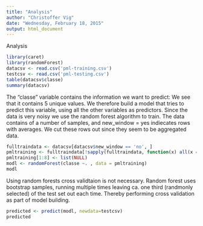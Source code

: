 ```yaml
---
title: "Analysis"
author: "Christoffer Vig"
date: "Wednesday, February 18, 2015"
output: html_document
---
```

Analysis



```r
library(caret)
library(randomForest)
datacsv <- read.csv('pml-training.csv')
testcsv <- read.csv('pml-testing.csv')
table(datacsv$classe)
summary(datacsv)

```


The "classe" variable contains the information we want to predict: We see that it contains 5 unique values.
We therefore build a model that tries to predict this variable, using all the other variables as predictors. Since the data is very noisy we use the random forest algorithm to train. The data contains of a number of samples, and new_window = yes indiecates rows with averages. We cut these rows out since they seem to be aggregated data.


```r

fulltraindata <- datacsv[datacsv$new_window == 'no', ]
pmltraining <- fulltraindata[!sapply(fulltraindata, function(x) all(x == ""|| is.na(x)))]
pmltraining[1:8] <- list(NULL)
modl <- randomForest(classe ~. , data = pmltraining)
modl


```

Using random forests cross validtaion is not necessary. Random forest uses bootstrap samples, running multiple times leaving ca. one third (randmonly selected) of the test set out each time. Thereby performing cross validation as part of model building. 

```r
predicted <- predict(modl, newdata=testcsv)
predicted

```
